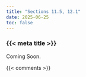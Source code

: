```yaml
---
title: "Sections 11.5, 12.1"
date: 2025-06-25
toc: false
---
```


### {{< meta title >}}

Coming Soon.


{{< comments >}}
